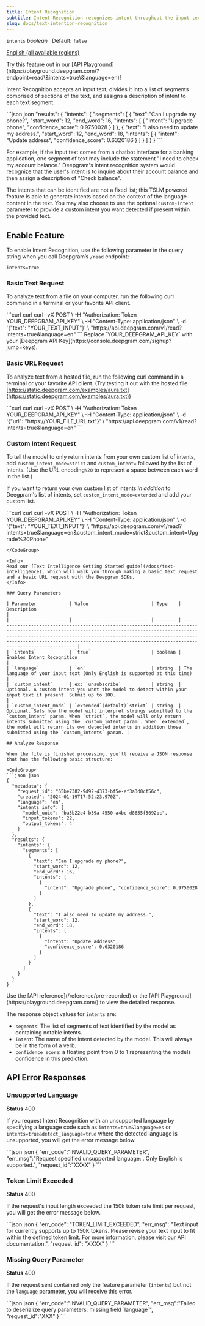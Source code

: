 ```yaml
---
title: Intent Recognition
subtitle: Intent Recognition recognizes intent throughout the input text.
slug: docs/text-intention-recognition
---
```



`intents` *boolean*   Default: `false`

[English (all available regions)](/docs/models-languages-overview)

<Info>
  Try this feature out in our [API Playground](https://playground.deepgram.com/?endpoint=read\&intents=true\&language=en)!
</Info>

Intent Recognition accepts an input text, divides it into a list of segments comprised of sections of the text, and assigns a description of intent to each text segment.

<CodeGroup>
  ```json json
  "results": {
      "intents": {
        "segments": [
          {
            "text":"Can I upgrade my phone?",
            "start_word": 12,
            "end_word": 16,
            "intents": [
              { 
                "intent": "Upgrade phone", "confidence_score": 0.9750028 
              }
            ]
          },
          {
            "text": "I also need to update my address.",
            "start_word": 12,
            "end_word": 18,
            "intents": [
              {
                "intent": "Update address",
                "confidence_score": 0.6320186
              }
            ]
          }
        ]
      }
    }
  ```
</CodeGroup>

For example, if the input text comes from a chatbot interface for a banking application, one segment of text may include the statement "I need to check my account balance." Deepgram's intent recognition system would recognize that the user's intent is to inquire about their account balance and then assign a description of "Check balance".

The intents that can be identified are not a fixed list; this TSLM powered feature is able to generate intents based on the context of the language content in the text. You may also choose to use the optional `custom-intent` parameter to provide a custom intent you want detected if present within the provided text.

## Enable Feature

To enable Intent Recognition, use the following parameter in the query string when you call Deepgram’s `/read` endpoint:

`intents=true`

### Basic Text Request

To analyze text from a file on your computer, run the following curl command in a terminal or your favorite API client.

<CodeGroup>
  ```curl curl
  curl -vX POST \
   -H "Authorization: Token YOUR_DEEPGRAM_API_KEY" \
   -H "Content-Type: application/json" \
   -d '{"text": "YOUR_TEXT_INPUT"}' \
   "https://api.deepgram.com/v1/read?intents=true&language=en"
  ```
</CodeGroup>

<Warning>
  Replace `YOUR_DEEPGRAM_API_KEY` with your [Deepgram API Key](https://console.deepgram.com/signup?jump=keys).
</Warning>

### Basic URL Request

To analyze text from a hosted file, run the following curl command in a terminal or your favorite API client. (Try testing it out with the hosted file [https://static.deepgram.com/examples/aura.txt](https://static.deepgram.com/examples/aura.txt))

<CodeGroup>
  ```curl curl
  curl -vX POST \
   -H "Authorization: Token YOUR_DEEPGRAM_API_KEY" \
   -H "Content-Type: application/json" \
   -d '{"url": "https://YOUR_FILE_URL.txt"}' \
   "https://api.deepgram.com/v1/read?intents=true&language=en"
  ```
</CodeGroup>

### Custom Intent Request

To tell the model to only return intents from your own custom list of intents, add `custom_intent_mode=strict` and `custom_intent=` followed by the list of intents. (Use the URL encoding`%20` to represent a space between each word in the list.)

If you want to return your own custom list of intents *in addition* to Deegpram's list of intents, set `custom_intent_mode=extended` and add your custom list.

<CodeGroup>
  ```curl curl
  curl -vX POST \
   -H "Authorization: Token YOUR_DEEPGRAM_API_KEY" \
   -H "Content-Type: application/json" \
   -d '{"text": "YOUR_TEXT_INPUT"}' \
   "https://api.deepgram.com/v1/read?intents=true&language=en&custom_intent_mode=strict&custom_intent=Upgrade%20Phone"
   
  ```
</CodeGroup>

<Info>
  Read our [Text Intelligence Getting Started guide](/docs/text-intelligence), which will walk you through making a basic text request and a basic URL request with the Deepgram SDKs.
</Info>

### Query Parameters

| Parameter            | Value                       | Type    | Description                                                                                                                                                                                                                                                                                                            |
| -------------------- | --------------------------- | ------- | ---------------------------------------------------------------------------------------------------------------------------------------------------------------------------------------------------------------------------------------------------------------------------------------------------------------------- |
| `intents`            | `true`                      | boolean | Enables Intent Recognition                                                                                                                                                                                                                                                                                             |
| `language`           | `en`                        | string  | The language of your input text (Only English is supported at this time)                                                                                                                                                                                                                                               |
| `custom_intent`      | ex: `unsubscribe`           | string  | Optional. A custom intent you want the model to detect within your input text if present. Submit up to 100.                                                                                                                                                                                                            |
| `custom_intent_mode` | `extended`(default)`strict` | string  | Optional. Sets how the model will interpret strings submitted to the `custom_intent` param. When `strict`, the model will only return intents submitted using the `custom_intent param`. When `extended`, the model will return its own detected intents in addition those submitted using the `custom_intents` param. |

## Analyze Response

When the file is finished processing, you’ll receive a JSON response that has the following basic structure:

<CodeGroup>
  ```json json
  {
    "metadata": {
      "request_id": "65be7382-9d92-4373-bf5e-ef3a3d0cf56c",
      "created": "2024-01-19T17:52:23.970Z",
      "language": "en",
      "intents_info": {
        "model_uuid": "ba5b22e4-b39a-4550-a4bc-d8655f5092bc",
        "input_tokens": 22,
        "output_tokens": 4
      }
    },
    "results": {
      "intents": {
        "segments": [
          {
            "text": "Can I upgrade my phone?",
            "start_word": 12,
            "end_word": 16,
            "intents": [
              { 
                "intent": "Upgrade phone", "confidence_score": 0.9750028 
              }
            ]
          },
          {
            "text": "I also need to update my address.",
            "start_word": 12,
            "end_word": 18,
            "intents": [
              {
                "intent": "Update address",
                "confidence_score": 0.6320186
              }
            ]
          }
        ]
      }
    }
  }
  ```
</CodeGroup>

<Info>
  Use the [API reference](/reference/pre-recorded) or the [API Playground](https://playground.deepgram.com/) to view the detailed response.
</Info>

The response object values for `intents` are:

* `segments`: The list of segments of text identified by the model as containing notable intents.
* `intent`: The name of the intent detected by the model. This will always be in the form of a verb.
* `confidence_score`: a floating point from 0 to 1 representing the models confidence in this prediction.

## API Error Responses

### Unsupported Language

**Status** 400

If you request Intent Recognition with an unsupported language by specifying a language code such as `intents=true&language=es` or `intents=true&detect_language=true` where the detected language is unsupported, you will get the error message below.

<CodeGroup>
  ```json json
  {
    "err_code":"INVALID_QUERY_PARAMETER",
    "err_msg":"Request specified unsupported language: <language_name>. Only English is supported.",
    "request_id":"XXXX"
  }
  ```
</CodeGroup>

### Token Limit Exceeded

**Status** 400

If the request's input length exceeded the 150k token rate limit per request, you will get the error message below.

<CodeGroup>
  ```json json
  {
    "err_code": "TOKEN_LIMIT_EXCEEDED",
    "err_msg": "Text input for <api_name> currently supports up to 150K tokens. Please revise your text input to fit within the defined token limit. For more information, please visit our API documentation.",
    "request_id": "XXXX"
  }
  ```
</CodeGroup>

### Missing Query Parameter

**Status** 400

If the request sent contained only the feature parameter (`intents`) but not the `language` parameter, you will receive this error.

<CodeGroup>
  ```json json
  {
    "err_code":"INVALID_QUERY_PARAMETER",
    "err_msg":"Failed to deserialize query parameters: missing field `language`",
    "request_id":"XXX"
  }
  ```
</CodeGroup>
